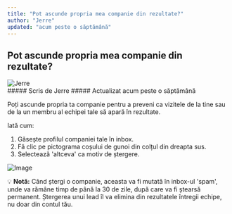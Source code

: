 ```yaml
---
title: "Pot ascunde propria mea companie din rezultate?"
author: "Jerre"
updated: "acum peste o săptămână"
---
```


## Pot ascunde propria mea companie din rezultate?

<div className="flex gap-2 items-center">
  <img
    src="/images/avatar.jpg"
    alt="Jerre"
    className="rounded-full"
    width={36}
    height={36}
  />
  <div>
    ##### Scris de Jerre  
    ##### Actualizat acum peste o săptămână
  </div>
</div>

Poți ascunde propria ta companie pentru a preveni ca vizitele de la tine sau de la un membru al echipei tale să apară în rezultate.

Iată cum:

1. Găsește profilul companiei tale în inbox.
2. Fă clic pe pictograma coșului de gunoi din colțul din dreapta sus.
3. Selectează 'altceva' ca motiv de ștergere.

![Image](/images/slug-image.png )

💡 **Notă:** Când ștergi o companie, aceasta va fi mutată în inbox-ul 'spam', unde va rămâne timp de până la 30 de zile, după care va fi ștearsă permanent. Ștergerea unui lead îl va elimina din rezultatele întregii echipe, nu doar din contul tău.
